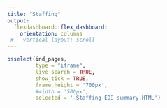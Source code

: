 ```yaml
---
title: "Staffing"
output: 
  flexdashboard::flex_dashboard:
    orientation: columns
 #   vertical_layout: scroll
---
```




<style>


.bluebox {
 background-color: #2571bd;
    border: solid #ddd 1px;
    font-size: 15px;
    height:40px;
    padding:5px;
    margin-bottom: 5px;
    border-radius:5px;
	color: #f9f9f9;
	}

body {
  padding-top: 115px !important;
}

h1 {
    font-size: 25px;
}

.leaflet-control-attribution{
display:none;
}



.btn {
    background-color: DodgerBlue;
    border: none;
    color: white;
    cursor: pointer;
    font-size: 15px;
}

.btn:hover {
    background-color: #3d6ece;
}

table { 
    border-spacing: 5px;
    border-collapse: separate;
    border:1px
}

<!-- .p { -->
<!-- margin-top:20px -->

<!-- } -->

<!-- div.text1 { -->
<!-- border: solid #ddd 1px; -->
<!-- background-color: #f9f9f9; -->
<!-- padding-left:20px; -->
<!-- padding-top:10px; -->
<!-- padding-bottom:10px; -->
<!-- margin-top:20px; -->
<!-- margin-bottom:20px; -->
<!-- border-radius:3px; -->
<!-- } -->



div.header{

padding-top:0px;

}


div.main-container { max-width: 50%; }
table.table-condensed {width:100%}


div.footer {
    position: sticky;
    bottom: 0;
    width: 100%;
	height:30px;
    background-color: #2b6eda;
    color: white;
    text-align: center;
}

div.main-wrapper {
    position: relative;
}


div.leaflet-control-attribution{
	display:none;
}

div.leaflet-container {
    background: #0184a9;
}



</style>

```r


bsselect(ind_pages, 
         type = "iframe",
         live_search = TRUE, 
         show_tick = TRUE,
         frame_height = '700px',
         #width = '500px',
         selected = '-Staffing EOI summary.HTML')

```

<!-- <iframe src="//SVRANALYTICS1/AnalyticsReports/LG2001 Dashboard/Secured pages/02_02-SEO-mapping.html" width="100%" height="100%" style="border: none;"></iframe> -->

